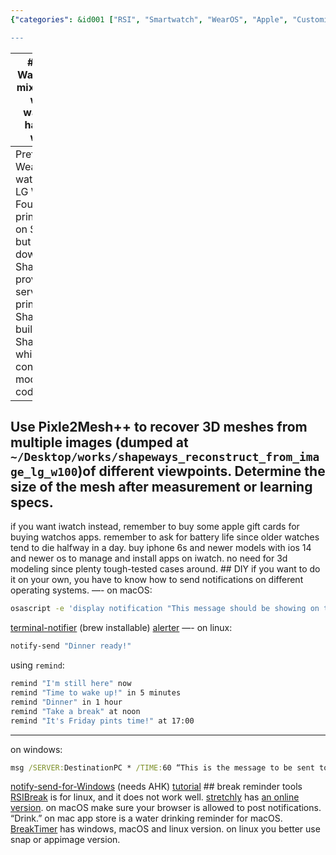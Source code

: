 ```yaml
---
{"categories": &id001 ["RSI", "Smartwatch", "WearOS", "Apple", "Customization", "3D printed cases", "Shapeways"], "category": "Smartwatches", "date": "2023-04-04 01:23:42", "description": "RSIBreak is a smartwatch app designed to prevent RSI injuries. It is compatible with WearOS and Apple alternatives, offering customization options such as 3D printed cases from Shapeways or DIY solutions on macOS. Additionally, alternatives like BreakTimer are available for various platforms.", "tags": *id001, "title": "RSIBreak, Break Reminder"}

---
```


------
## Smart Watch
do not mix the water with the watch. you have been warned.
----
Prefer WearOS watches like LG W100. Found 3D printable case on Shapeways but not downloadable. Shapeways provides service for printing. Shapeways builds ShapeJS which can construct 3D models with code.
----
Use Pixle2Mesh++ to recover 3D meshes from multiple images (dumped at `~/Desktop/works/shapeways_reconstruct_from_image_lg_w100`)of different viewpoints. Determine the size of the mesh after measurement or learning specs.
----
if you want iwatch instead, remember to buy some apple gift cards for buying watchos apps. remember to ask for battery life since older watches tend to die halfway in a day. buy iphone 6s and newer models with ios 14 and newer os to manage and install apps on iwatch. no need for 3d modeling since plenty tough-tested cases around.
## DIY
if you want to do it on your own, you have to know how to send notifications on different operating systems.
----
on macOS:
```bash
osascript -e 'display notification "This message should be showing on the notification" with title "Coding Tips"'
```
[terminal-notifier](https://github.com/julienXX/terminal-notifier) (brew installable)
[alerter](https://github.com/vjeantet/alerter)
----
on linux:
```bash
notify-send "Dinner ready!"
```
using `remind`:
```bash
remind "I'm still here" now
remind "Time to wake up!" in 5 minutes
remind "Dinner" in 1 hour
remind "Take a break" at noon
remind "It's Friday pints time!" at 17:00
```
----
on windows:
```cmd
msg /SERVER:DestinationPC * /TIME:60 “This is the message to be sent to a PC named DestinationPC and closes in 60 seconds."
```
[notify-send-for-Windows](https://github.com/Fonata/notify-send-for-Windows) (needs AHK)
[tutorial](https://superuser.com/questions/1179758/how-can-i-send-a-notification-to-a-windows-10-computer-from-the-command-line)
## break reminder tools
[RSIBreak](https://userbase.kde.org/RSIBreak) is for linux, and it does not work well.
[stretchly](https://github.com/hovancik/stretchly) has [an online version](https://web.stretchly.net). on macOS make sure your browser is allowed to post notifications.
"Drink." on mac app store is a water drinking reminder for macOS.
[BreakTimer](https://breaktimer.app/) has windows, macOS and linux version. on linux you better use snap or appimage version.
